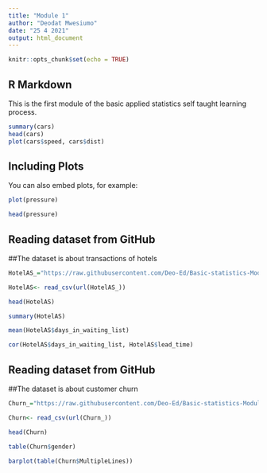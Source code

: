 ```yaml
---
title: "Module 1"
author: "Deodat Mwesiumo"
date: "25 4 2021"
output: html_document
---
```


```r
knitr::opts_chunk$set(echo = TRUE)
```

## R Markdown

This is the first module of the basic applied statistics self taught learning process.


```r
summary(cars)
head(cars)
plot(cars$speed, cars$dist)
```

## Including Plots

You can also embed plots, for example:

```r
plot(pressure)

head(pressure)
```


## Reading dataset from GitHub
##The dataset is about transactions of hotels 
```r
HotelAS_="https://raw.githubusercontent.com/Deo-Ed/Basic-statistics-Module-1/master/HotelAS.csv"

HotelAS<- read_csv(url(HotelAS_))

head(HotelAS)

summary(HotelAS)

mean(HotelAS$days_in_waiting_list)

cor(HotelAS$days_in_waiting_list, HotelAS$lead_time)
```


## Reading dataset from GitHub
##The dataset is about customer churn
```r
Churn_="https://raw.githubusercontent.com/Deo-Ed/Basic-statistics-Module-1/master/churn.csv"

Churn<- read_csv(url(Churn_))

head(Churn)

table(Churn$gender)

barplot(table(Churn$MultipleLines))
```

